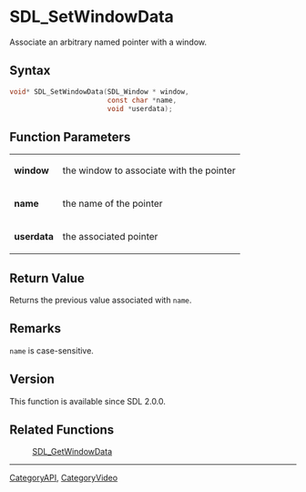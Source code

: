= SDL_SetWindowData =

Associate an arbitrary named pointer with a window.

== Syntax ==

<syntaxhighlight lang='c'>
void* SDL_SetWindowData(SDL_Window * window,
                        const char *name,
                        void *userdata);
</syntaxhighlight>

== Function Parameters ==

{|
|'''window'''
|the window to associate with the pointer
|-
|'''name'''
|the name of the pointer
|-
|'''userdata'''
|the associated pointer
|}

== Return Value ==

Returns the previous value associated with <code>name</code>.

== Remarks ==

<code>name</code> is case-sensitive.

== Version ==

This function is available since SDL 2.0.0.

== Related Functions ==

:[[SDL_GetWindowData]]

----
[[CategoryAPI]], [[CategoryVideo]]


